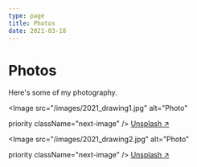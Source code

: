 ```yaml
---
type: page
title: Photos
date: 2021-03-18
---
```


# Photos

Here's some of my photography.


<Image
  src="/images/2021_drawing1.jpg"
  alt="Photo"

  priority
  className="next-image"
/>
[Unsplash ↗ ](https://unsplash.com/photos/WeYamle9fDM)

<Image
  src="/images/2021_drawing2.jpg"
  alt="Photo"

  priority
  className="next-image"
/>
[Unsplash ↗ ](https://unsplash.com/photos/ndN00KmbJ1c)
